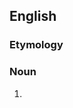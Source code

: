 {{also|fruit fly}}
==English==

===Etymology===
{{compound|en|fruit|fly}}

===Noun===
{{en-noun|fruitflies}}

# {{alternative spelling of|fruit fly|lang=en}}